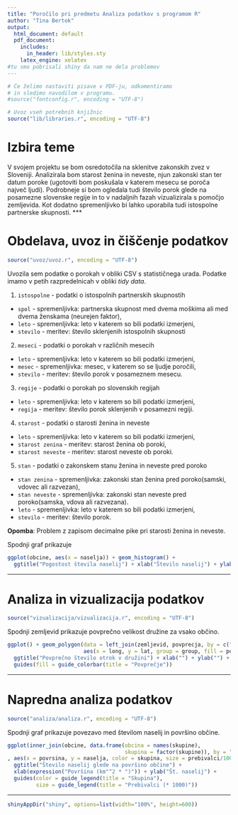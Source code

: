 ```yaml
---
title: "Poročilo pri predmetu Analiza podatkov s programom R"
author: "Tina Bertok"
output:
  html_document: default
  pdf_document:
    includes:
      in_header: lib/styles.sty
    latex_engine: xelatex
#tu smo pobrisali shiny da nam ne dela problemov
---
```


```r
# Če želimo nastaviti pisave v PDF-ju, odkomentiramo
# in sledimo navodilom v programu.
#source("fontconfig.r", encoding = "UTF-8")

# Uvoz vseh potrebnih knjižnic
source("lib/libraries.r", encoding = "UTF-8")
```

# Izbira teme

V svojem projektu se bom osredotočila na sklenitve zakonskih zvez v Sloveniji. Analizirala bom starost ženina in neveste, njun zakonski stan ter datum poroke (ugotoviti bom poskušala v katerem mesecu se poroča največ ljudi). Podrobneje si bom ogledala tudi število porok glede na posamezne slovenske regije in to v nadaljnih fazah vizualizirala s pomočjo zemljevida. Kot dodatno spremenljivko bi lahko uporabila tudi istospolne partnerske skupnosti.
***

# Obdelava, uvoz in čiščenje podatkov

```r
source("uvoz/uvoz.r", encoding = "UTF-8")
```

Uvozila sem podatke o porokah v obliki CSV s statističnega urada. Podatke imamo v petih razpredelnicah v obliki *tidy data*.

1. `istospolne` - podatki o istospolnih partnerskih skupnostih
  - `spol` - spremenljivka: partnerska skupnost med dvema moškima ali med dvema ženskama (neurejen faktor),
  - `leto` - spremenljivka: leto v katerem so bili podatki izmerjeni,
  - `stevilo` - meritev: število sklenjenih istospolnih skupnosti 

2. `meseci` - podatki o porokah v različnih mesecih
  - `leto` - spremenljivka: leto v katerem so bili podatki izmerjeni,
  - `mesec` - spremenljivka: mesec, v katerem so se ljudje poročili,
  - `stevilo` - meritev: število porok v posameznem mesecu.
  
3. `regije` - podatki o porokah po slovenskih regijah
  - `leto` - spremenljivka: leto v katerem so bili podatki izmerjeni,
  - `regija` - meritev: število porok sklenjenih v posamezni regiji.
  
4. `starost` - podatki o starosti ženina in neveste
  - `leto` - spremenljivka: leto v katerem so bili podatki izmerjeni,
  - `starost zenina` - meritev: starost ženina ob poroki,
  - `starost neveste` - meritev: starost neveste ob poroki.
  
5. `stan` - podatki o zakonskem stanu ženina in neveste pred poroko
 
  - `stan zenina` - spremenljivka: zakonski stan ženina pred poroko(samski, vdovec ali razvezan),
  - `stan neveste` - spremenljivka: zakonski stan neveste pred poroko(samska, vdova ali razvezana).
  - `leto` - spremenljivka: leto v katerem so bili podatki izmerjeni,
  - `stevilo` - meritev: število porok.
  
  
 
**Opomba**: Problem z zapisom decimalne pike pri starosti ženina in neveste. 

Spodnji graf prikazuje 

```r
ggplot(obcine, aes(x = naselja)) + geom_histogram() +
  ggtitle("Pogostost števila naselij") + xlab("Število naselij") + ylab("Število občin")
```

***

# Analiza in vizualizacija podatkov

```r
source("vizualizacija/vizualizacija.r", encoding = "UTF-8")
```

Spodnji zemljevid prikazuje povprečno velikost družine za vsako občino.

```r
ggplot() + geom_polygon(data = left_join(zemljevid, povprecja, by = c("OB_UIME" = "obcina")),
                        aes(x = long, y = lat, group = group, fill = povprecje)) +
  ggtitle("Povprečno število otrok v družini") + xlab("") + ylab("") +
  guides(fill = guide_colorbar(title = "Povprečje"))
```

***

# Napredna analiza podatkov

```r
source("analiza/analiza.r", encoding = "UTF-8")
```

Spodnji graf prikazuje povezavo med številom naselij in površino občine.

```r
ggplot(inner_join(obcine, data.frame(obcina = names(skupine),
                                     skupina = factor(skupine)), by = "obcina")
, aes(x = povrsina, y = naselja, color = skupina, size = prebivalci/1000)) + geom_point() +
  ggtitle("Število naselij glede na površino občine") +
  xlab(expression("Površina (km"^2 * ")")) + ylab("Št. naselij") +
  guides(color = guide_legend(title = "Skupina"),
         size = guide_legend(title = "Prebivalci (* 1000)"))
```

***

```r
shinyAppDir("shiny", options=list(width="100%", height=600))
```
